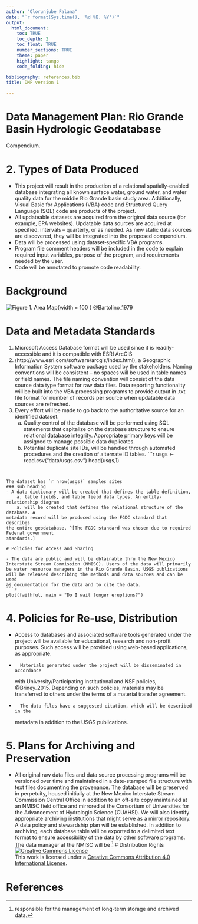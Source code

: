 ```yaml
---
author: "Olorunjube Falana"
date: "`r format(Sys.time(), '%d %B, %Y')`"
output:   
  html_document:
    toc: TRUE
    toc_depth: 2
    toc_float: TRUE
    number_sections: TRUE
    theme: paper
    highlight: tango
    code_folding: hide

bibliography: references.bib
title: DMP version 1

---
```


# Data Management Plan: Rio Grande Basin Hydrologic Geodatabase
Compendium.

# 2. Types of Data Produced

- This project will result in the production of a relational spatially-enabled database integrating all known surface water, ground
water, and water quality data for the middle Rio Grande basin study area. Additionally, Visual Basic for Applications (VBA) code and
Structured Query Language (SQL) code are products of the project. 
- All updateable datasets are acquired from the original data source (for example, EPA websites). Updatable data sources are acquired at specified.
intervals – quarterly, or as needed. As new static data sources are discovered, they will be integrated into the proposed compendium. 
- Data will be processed using dataset‐specific VBA programs. 
- Program file comment headers will be included in the code to explain required input variables, purpose of the program, and requirements needed by the user.
- Code will be annotated to promote code readability.

# Background { - }

![Figure 1. Area Map](img/rio-grande-basin.png){width = 100 } 
@Bartolino_1979

#  Data and Metadata Standards

1. Microsoft Access Database format will be used since it is
readily-accessible and it is compatible with ESRI ArcGIS
1. (http://www.esri.com/software/arcgis/index.html), a Geographic
Information System software package used by the stakeholders. Naming
conventions will be consistent – no spaces will be used in table names
or field names. The file naming convention will consist of the data
source data type format for raw data files. Data reporting
functionality will be built into the VBA processing programs to provide
output in .txt file format for number of records per source when
updatable data sources are refreshed.
1. Every effort will be made to go back to the authoritative source for an
identified dataset. 
    a. Quality control of the database will be performed
using SQL statements that capitalize on the database structure to ensure
relational database integrity. Appropriate primary keys will be assigned
to manage possible data duplicates. 
    a. Potential duplicate site IDs, will
be handled through automated procedures and the creation of alternate ID
tables.
```r
usgs <- read.csv("data/usgs.csv")
head(usgs,1)

```


The dataset has `r nrow(usgs)` samples sites 
### sub heading
- A data dictionary will be created that defines the table definition,
    a. table fields, and table field data types. An entity-relationship diagram
    a. will be created that defines the relational structure of the database. A
metadata record will be produced using the FGDC standard that describes
the entire geodatabase. ^[The FGDC standard was chosen due to required Federal government
standards.]

# Policies for Access and Sharing

- The data are public and will be obtainable thru the New Mexico
Interstate Stream Commission (NMISC). Users of the data will primarily
be water resource managers in the Rio Grande Basin. USGS publications
will be released describing the methods and data sources and can be used
as documentation for the data and to cite the data.
```r
plot(faithful, main = "Do I wait longer eruptions?")

```


# 4. Policies for Re-use, Distribution

- Access to databases and associated software tools generated under the
project will be available for educational, research and non-profit
purposes. Such access will be provided using web-based applications, as
appropriate.

-       Materials generated under the project will be disseminated in accordance
with University/Participating institutional and NSF policies, @Briney_2015. Depending
on such policies, materials may be transferred to others under the terms
of a material transfer agreement.

-       The data files have a suggested citation, which will be described in the
metadata in addition to the USGS publications.

# 5. Plans for Archiving and Preservation

- All original raw data files and data source processing programs will be
versioned over time and maintained in a date-stamped file structure with
text files documenting the provenance. The database will be preserved in
perpetuity, housed initially at the New Mexico Interstate Stream
Commission Central Office in addition to an off-site copy maintained at
an NMISC field office and mirrored at the Consortium of Universities for
the Advancement of Hydrologic Science (CUAHSI). We will also identify
appropriate archiving institutions that might serve as a mirror
repository. A data policy and stewardship plan will be established. In
addition to archiving, each database table will be exported to a
delimited text format to ensure accessibility of the data by other
software programs. The data manager at the NMISC will be ^[responsible for
the management of long-term storage and archived data.]
# Distribution Rights
<a rel="license" href="http://creativecommons.org/licenses/by/4.0/"><img alt="Creative Commons License" style="border-width:0" src="https://i.creativecommons.org/l/by/4.0/88x31.png" /></a><br />This work is licensed under a <a rel="license" href="http://creativecommons.org/licenses/by/4.0/">Creative Commons Attribution 4.0 International License</a>.

# References{-}

